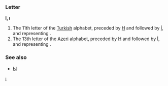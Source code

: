 ===Letter===
'''I, ı'''

#The 11th letter of the [[Turkish]] alphabet, preceded by [[h|H]] and followed by [[İ]], and representing {{IPAchar|/ɯ/}}.
#The 13th letter of the [[Azeri]] alphabet, preceded by [[h|H]] and followed by [[İ]], and representing {{IPAchar|/ɯ/}}.

===See also===
*[[ы|Ы]]

[[Category:Latin letters|ı]]